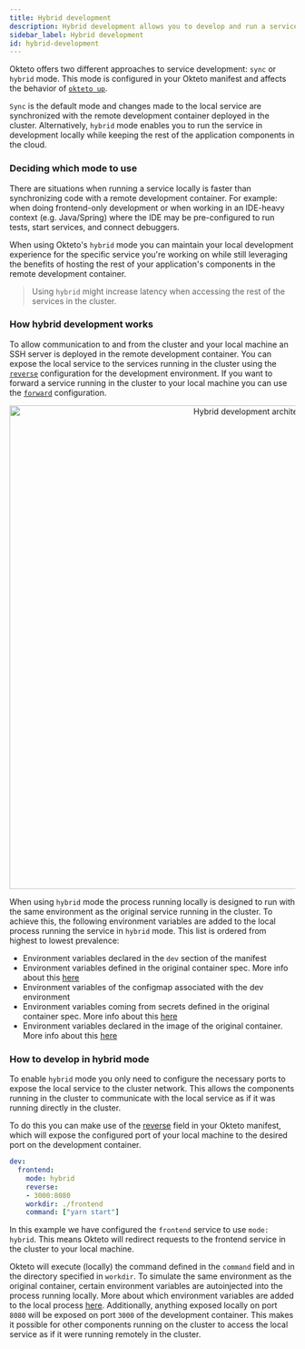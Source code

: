 ```yaml
---
title: Hybrid development
description: Hybrid development allows you to develop and run a service locally while the other components of your app run in the cloud.
sidebar_label: Hybrid development
id: hybrid-development
---
```



Okteto offers two different approaches to service development: `sync` or `hybrid` mode. This mode is configured in your Okteto manifest and affects the behavior of [`okteto up`](/reference/cli/#up).

`Sync` is the default mode and changes made to the local service are synchronized with the remote development container deployed in the cluster. Alternatively, `hybrid` mode enables you to run the service in development locally while keeping the rest of the application components in the cloud.

### Deciding which mode to use

There are situations when running a service locally is faster than synchronizing code with a remote development container. For example: when doing frontend-only development or when working in an IDE-heavy context (e.g. Java/Spring) where the IDE may be pre-configured to run tests, start services, and connect debuggers. 

When using Okteto's `hybrid` mode you can maintain your local development experience for the specific service you're working on while still leveraging the benefits of hosting the rest of your application's components in the remote development container.

> Using `hybrid` might increase latency when accessing the rest of the services in the cluster.

### How hybrid development works

To allow communication to and from the cluster and your local machine an SSH server is deployed in the remote development container. You can expose the local service to the services running in the cluster using the [`reverse`](/reference/okteto-manifest.mdx/#reverse-string-optional) configuration for the development environment. If you want to forward a service running in the cluster to your local machine you can use the [`forward`](/reference/okteto-manifest.mdx/#forward-string-optional) configuration.

<p align="center">
  <Image
    src={require("@site/static/img/hybrid-development-arch.png").default}
    alt="Hybrid development architecture"
    width="850"
  />
</p>

When using `hybrid` mode the process running locally is designed to run with the same environment as the original service running in the cluster. To achieve this, the following environment variables are added to the local process running the service in `hybrid` mode. This list is ordered from highest to lowest prevalence:
- Environment variables declared in the `dev` section of the manifest
- Environment variables defined in the original container spec. More info about this [here](https://kubernetes.io/docs/tasks/inject-data-application/define-environment-variable-container/)
- Environment variables of the configmap associated with the dev environment
- Environment variables coming from secrets defined in the original container spec. More info about this [here](https://kubernetes.io/docs/tasks/inject-data-application/distribute-credentials-secure/#define-container-environment-variables-using-secret-data)
- Environment variables declared in the image of the original container. More info about this [here](https://kubernetes.io/docs/concepts/containers/#container-images)

### How to develop in hybrid mode

To enable `hybrid` mode you only need to configure the necessary ports to expose the local service to the cluster network. This allows the components running in the cluster to communicate with the local service as if it was running directly in the cluster. 

To do this you can make use of the [reverse](reference/manifest/#reverse-string-optional) field in your Okteto manifest, which will expose the configured port of your local machine to the desired port on the development container.

```yaml
dev:
  frontend:
    mode: hybrid
    reverse: 
    - 3000:8080
    workdir: ./frontend
    command: ["yarn start"]
```

In this example we have configured the `frontend` service to use `mode: hybrid`. This means Okteto will redirect requests to the frontend service in the cluster to your local machine.

Okteto will execute (locally) the command defined in the `command` field and in the directory specified in `workdir`. To simulate the same environment as the original container, certain environment variables are autoinjected into the process running locally. More about which environment variables are added to the local process [here](#how-hybrid-development-works). Additionally, anything exposed locally on port `8080` will be exposed on port `3000` of the development container. This makes it possible for other components running on the cluster to access the local service as if it were running remotely in the cluster.